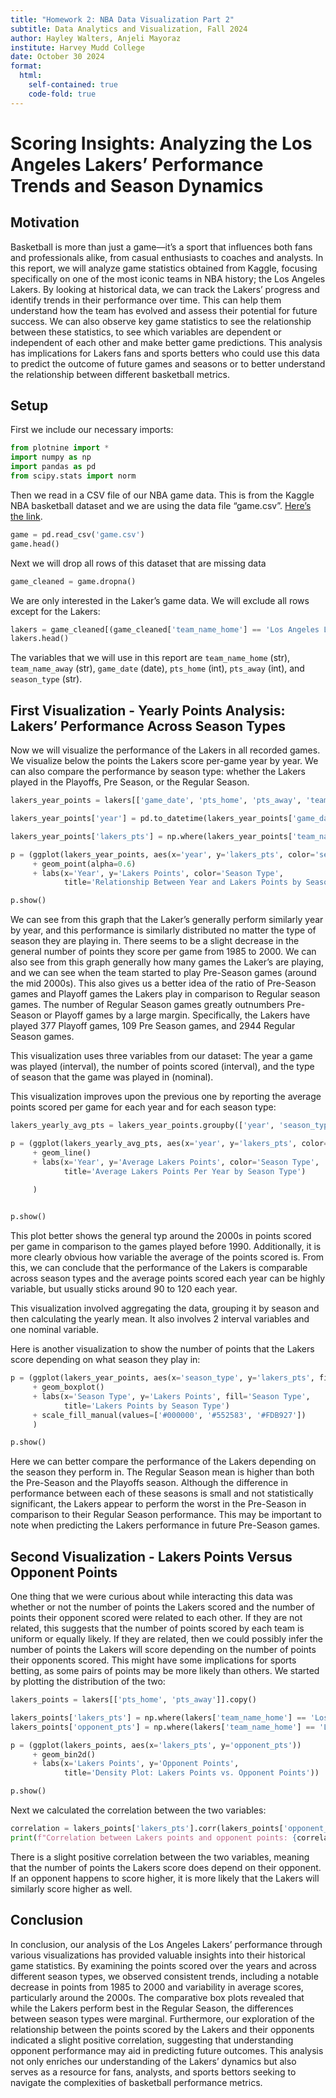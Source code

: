 ```yaml
---
title: "Homework 2: NBA Data Visualization Part 2"
subtitle: Data Analytics and Visualization, Fall 2024
author: Hayley Walters, Anjeli Mayoraz
institute: Harvey Mudd College
date: October 30 2024
format: 
  html:
    self-contained: true
    code-fold: true
---
```


# Scoring Insights: Analyzing the Los Angeles Lakers' Performance Trends and Season Dynamics 

## Motivation

Basketball is more than just a game—it's a sport that influences both fans and professionals alike, from casual enthusiasts to coaches and analysts. In this report, we will analyze game statistics obtained from Kaggle, focusing specifically on one of the most iconic teams in NBA history; the Los Angeles Lakers. By looking at historical data, we can track the Lakers' progress and identify trends in their performance over time. This can help them understand how the team has evolved and assess their potential for future success. We can also observe key game statistics to see the relationship between these statistics, to see which variables are dependent or independent of each other and make better game predictions. This analysis has implications for Lakers fans and sports betters who could use this data to predict the outcome of future games and seasons or to better understand the relationship between different basketball metrics.

## Setup

First we include our necessary imports:

```python
from plotnine import *
import numpy as np
import pandas as pd
from scipy.stats import norm
```

Then we read in a CSV file of our NBA game data. This is from the Kaggle NBA basketball dataset and we are using the data file "game.csv". [Here's the link](https://www.kaggle.com/datasets/wyattowalsh/basketball).


```python
game = pd.read_csv('game.csv')
game.head()
```

Next we will drop all rows of this dataset that are missing data
```python
game_cleaned = game.dropna()
```

We are only interested in the Laker's game data. We will exclude all rows except for the Lakers:

```python
lakers = game_cleaned[(game_cleaned['team_name_home'] == 'Los Angeles Lakers') | (game_cleaned['team_name_away'] == 'Los Angeles Lakers')]
lakers.head()
```

The variables that we will use in this report are `team_name_home` (str), `team_name_away` (str), `game_date` (date), `pts_home` (int), `pts_away` (int), and `season_type` (str).

## First Visualization - Yearly Points Analysis: Lakers' Performance Across Season Types

Now we will visualize the performance of the Lakers in all recorded games. We visualize below the points the Lakers score per-game year by year. We can also compare the performance by season type: whether the Lakers played in the Playoffs, Pre Season, or the Regular Season.

```python
lakers_year_points = lakers[['game_date', 'pts_home', 'pts_away', 'team_name_home', 'team_name_away', 'season_type']].copy()

lakers_year_points['year'] = pd.to_datetime(lakers_year_points['game_date']).dt.year

lakers_year_points['lakers_pts'] = np.where(lakers_year_points['team_name_home'] == 'Los Angeles Lakers', lakers_year_points['pts_home'], lakers_year_points['pts_away'])

p = (ggplot(lakers_year_points, aes(x='year', y='lakers_pts', color='season_type'))
     + geom_point(alpha=0.6)
     + labs(x='Year', y='Lakers Points', color='Season Type',
            title='Relationship Between Year and Lakers Points by Season Type'))

p.show()
```

We can see from this graph that the Laker's generally perform similarly year by year, and this performance is similarly distributed no matter the type of season they are playing in. There seems to be a slight decrease in the general number of points they score per game from 1985 to 2000. We can also see from this graph generally how many games the Laker's are playing, and we can see when the team started to play Pre-Season games (around the mid 2000s). This also gives us a better idea of the ratio of Pre-Season games and Playoff games the Lakers play in comparison to Regular season games. The number of Regular Season games greatly outnumbers Pre-Season or Playoff games by a large margin. Specifically, the Lakers have played 377 Playoff games, 109 Pre Season games, and 2944 Regular Season games.

This visualization uses three variables from our dataset: The year a game was played (interval), the number of points scored (interval), and the type of season that the game was played in (nominal). 

This visualization improves upon the previous one by reporting the average points scored per game for each year and for each season type:

```python
lakers_yearly_avg_pts = lakers_year_points.groupby(['year', 'season_type'])['lakers_pts'].mean().reset_index()

p = (ggplot(lakers_yearly_avg_pts, aes(x='year', y='lakers_pts', color='season_type'))
     + geom_line()
     + labs(x='Year', y='Average Lakers Points', color='Season Type',
            title='Average Lakers Points Per Year by Season Type')
     
     )


p.show()
```

This plot better shows the general typ around the 2000s in points scored per game in comparison to the games played before 1990. Additionally, it is more clearly obvious how variable the average of the points scored is. From this, we can conclude that the performance of the Lakers is comparable across season types and the average points scored each year can be highly variable, but usually sticks around 90 to 120 each year. 

This visualization involved aggregating the data, grouping it by season and then calculating the yearly mean. It also involves 2 interval variables and one nominal variable.

Here is another visualization to show the number of points that the Lakers score depending on what season they play in:

```python
p = (ggplot(lakers_year_points, aes(x='season_type', y='lakers_pts', fill='season_type'))
     + geom_boxplot()
     + labs(x='Season Type', y='Lakers Points', fill='Season Type',
            title='Lakers Points by Season Type')
     + scale_fill_manual(values=['#000000', '#552583', '#FDB927']) 
     )

p.show()
```

Here we can better compare the performance of the Lakers depending on the season they perform in. The Regular Season mean is higher than both the Pre-Season and the Playoffs season. Although the difference in performance between each of these seasons is small and not statistically significant, the Lakers appear to perform the worst in the Pre-Season in comparison to their Regular Season performance. This may be important to note when predicting the Lakers performance in future Pre-Season games.



## Second Visualization - Lakers Points Versus Opponent Points

One thing that we were curious about while interacting this data was whether or not the number of points the Lakers scored and the number of points their opponent scored were related to each other. If they are not related, this suggests that the number of points scored by each team is uniform or equally likely. If they are related, then we could possibly infer the number of points the Lakers will score depending on the number of points their opponents scored. This might have some implications for sports betting, as some pairs of points may be more likely than others. We started by plotting the distribution of the two:

```python
lakers_points = lakers[['pts_home', 'pts_away']].copy()

lakers_points['lakers_pts'] = np.where(lakers['team_name_home'] == 'Los Angeles Lakers', lakers_points['pts_home'], lakers_points['pts_away'])
lakers_points['opponent_pts'] = np.where(lakers['team_name_home'] == 'Los Angeles Lakers', lakers_points['pts_away'], lakers_points['pts_home'])

p = (ggplot(lakers_points, aes(x='lakers_pts', y='opponent_pts'))
     + geom_bin2d()
     + labs(x='Lakers Points', y='Opponent Points',
            title='Density Plot: Lakers Points vs. Opponent Points'))

p.show()
```

Next we calculated the correlation between the two variables:

```python
correlation = lakers_points['lakers_pts'].corr(lakers_points['opponent_pts'])
print(f"Correlation between Lakers points and opponent points: {correlation}")
```

There is a slight positive correlation between the two variables, meaning that the number of points the Lakers score does depend on their opponent. If an opponent happens to score higher, it is more likely that the Lakers will similarly score higher as well.

## Conclusion

In conclusion, our analysis of the Los Angeles Lakers' performance through various visualizations has provided valuable insights into their historical game statistics. By examining the points scored over the years and across different season types, we observed consistent trends, including a notable decrease in points from 1985 to 2000 and variability in average scores, particularly around the 2000s. The comparative box plots revealed that while the Lakers perform best in the Regular Season, the differences between season types were marginal. Furthermore, our exploration of the relationship between the points scored by the Lakers and their opponents indicated a slight positive correlation, suggesting that understanding opponent performance may aid in predicting future outcomes. This analysis not only enriches our understanding of the Lakers' dynamics but also serves as a resource for fans, analysts, and sports bettors seeking to navigate the complexities of basketball performance metrics.
